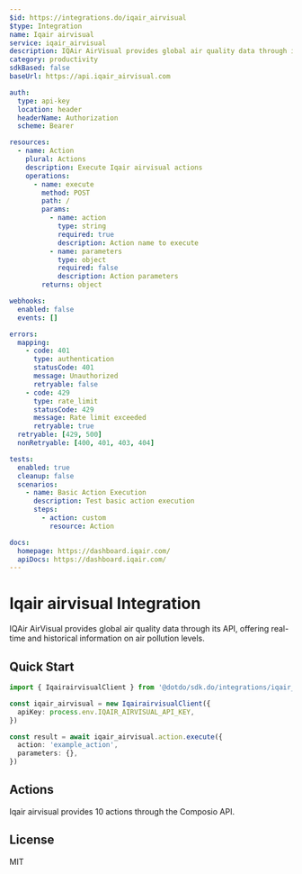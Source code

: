 ```yaml
---
$id: https://integrations.do/iqair_airvisual
$type: Integration
name: Iqair airvisual
service: iqair_airvisual
description: IQAir AirVisual provides global air quality data through its API, offering real-time and historical information on air pollution levels.
category: productivity
sdkBased: false
baseUrl: https://api.iqair_airvisual.com

auth:
  type: api-key
  location: header
  headerName: Authorization
  scheme: Bearer

resources:
  - name: Action
    plural: Actions
    description: Execute Iqair airvisual actions
    operations:
      - name: execute
        method: POST
        path: /
        params:
          - name: action
            type: string
            required: true
            description: Action name to execute
          - name: parameters
            type: object
            required: false
            description: Action parameters
        returns: object

webhooks:
  enabled: false
  events: []

errors:
  mapping:
    - code: 401
      type: authentication
      statusCode: 401
      message: Unauthorized
      retryable: false
    - code: 429
      type: rate_limit
      statusCode: 429
      message: Rate limit exceeded
      retryable: true
  retryable: [429, 500]
  nonRetryable: [400, 401, 403, 404]

tests:
  enabled: true
  cleanup: false
  scenarios:
    - name: Basic Action Execution
      description: Test basic action execution
      steps:
        - action: custom
          resource: Action

docs:
  homepage: https://dashboard.iqair.com/
  apiDocs: https://dashboard.iqair.com/
---
```


# Iqair airvisual Integration

IQAir AirVisual provides global air quality data through its API, offering real-time and historical information on air pollution levels.

## Quick Start

```typescript
import { IqairairvisualClient } from '@dotdo/sdk.do/integrations/iqair_airvisual'

const iqair_airvisual = new IqairairvisualClient({
  apiKey: process.env.IQAIR_AIRVISUAL_API_KEY,
})

const result = await iqair_airvisual.action.execute({
  action: 'example_action',
  parameters: {},
})
```

## Actions

Iqair airvisual provides 10 actions through the Composio API.

## License

MIT
